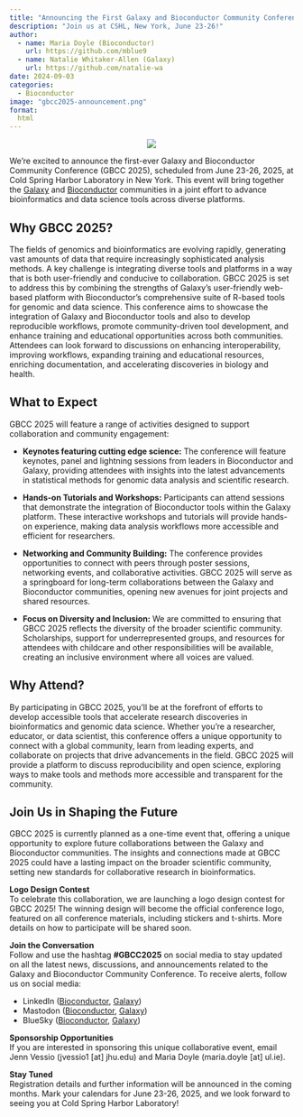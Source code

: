 ```yaml
---
title: "Announcing the First Galaxy and Bioconductor Community Conference (GBCC 2025)"
description: "Join us at CSHL, New York, June 23-26!"
author:
  - name: Maria Doyle (Bioconductor)
    url: https://github.com/mblue9
  - name: Natalie Whitaker-Allen (Galaxy)
    url: https://github.com/natalie-wa
date: 2024-09-03
categories:
  - Bioconductor
image: "gbcc2025-announcement.png"
format:
  html
---
```


::: {style="text-align: center;"}
![](gbcc2025-announcement.png)
:::

We’re excited to announce the first-ever Galaxy and Bioconductor Community Conference (GBCC 2025), scheduled from June 23-26, 2025, at Cold Spring Harbor Laboratory in New York. This event will bring together the [Galaxy]() and [Bioconductor](https://bioconductor.org/) communities in a joint effort to advance bioinformatics and data science tools across diverse platforms.


## Why GBCC 2025?

The fields of genomics and bioinformatics are evolving rapidly, generating vast amounts of data that require increasingly sophisticated analysis methods. A key challenge is integrating diverse tools and platforms in a way that is both user-friendly and conducive to collaboration. GBCC 2025 is set to address this by combining the strengths of Galaxy’s user-friendly web-based platform with Bioconductor’s comprehensive suite of R-based tools for genomic and data science.
This conference aims to showcase the integration of Galaxy and Bioconductor tools and also to develop reproducible workflows, promote community-driven tool development, and enhance training and educational opportunities across both communities. Attendees can look forward to discussions on enhancing interoperability, improving workflows, expanding training and educational resources, enriching documentation, and accelerating discoveries in biology and health.

## What to Expect

GBCC 2025 will feature a range of activities designed to support collaboration and community engagement:

- **Keynotes featuring cutting edge science:** The conference will feature keynotes, panel and lightning sessions from leaders in Bioconductor and Galaxy, providing attendees with insights into the latest advancements in statistical methods for genomic data analysis and scientific research. 

- **Hands-on Tutorials and Workshops:** Participants can attend sessions that demonstrate the integration of Bioconductor tools within the Galaxy platform. These interactive workshops and tutorials will provide hands-on experience, making data analysis workflows more accessible and efficient for researchers.

- **Networking and Community Building:** The conference provides opportunities to connect with peers through poster sessions, networking events, and collaborative activities. GBCC 2025 will serve as a springboard for long-term collaborations between the Galaxy and Bioconductor communities, opening new avenues for joint projects and shared resources.

- **Focus on Diversity and Inclusion:** We are committed to ensuring that GBCC 2025 reflects the diversity of the broader scientific community. Scholarships, support for underrepresented groups, and resources for attendees with childcare and other responsibilities will be available, creating an inclusive environment where all voices are valued.

## Why Attend?

By participating in GBCC 2025, you’ll be at the forefront of efforts to develop accessible tools that accelerate research discoveries in bioinformatics and genomic data science. Whether you’re a researcher, educator, or data scientist, this conference offers a unique opportunity to connect with a global community, learn from leading experts, and collaborate on projects that drive advancements in the field.
GBCC 2025 will provide a platform to discuss reproducibility and open science, exploring ways to make tools and methods more accessible and transparent for the community.

## Join Us in Shaping the Future

GBCC 2025 is currently planned as a one-time event that, offering a unique opportunity to explore future collaborations between the Galaxy and Bioconductor communities. The insights and connections made at GBCC 2025 could have a lasting impact on the broader scientific community, setting new standards for collaborative research in bioinformatics.

**Logo Design Contest**  
To celebrate this collaboration, we are launching a logo design contest for GBCC 2025! The winning design will become the official conference logo, featured on all conference materials, including stickers and t-shirts. More details on how to participate will be shared soon.

**Join the Conversation**  
Follow and use the hashtag **#GBCC2025** on social media to stay updated on all the latest news, discussions, and announcements related to the Galaxy and Bioconductor Community Conference. To receive alerts, follow us on social media:

- LinkedIn ([Bioconductor](https://www.linkedin.com/company/bioconductor/), [Galaxy](https://www.linkedin.com/company/galaxy-project/))
- Mastodon ([Bioconductor](https://genomic.social/@bioconductor), [Galaxy](https://mstdn.science/@galaxyproject))
- BlueSky ([Bioconductor](https://bsky.app/profile/bioconductor.bsky.social), [Galaxy](https://bsky.app/profile/galaxyproject.bsky.social))

**Sponsorship Opportunities**  
If you are interested in sponsoring this unique collaborative event, email Jenn Vessio (jvessio1 [at] jhu.edu) and Maria Doyle (maria.doyle [at] ul.ie). 

**Stay Tuned**  
Registration details and further information will be announced in the coming months. Mark your calendars for June 23-26, 2025, and we look forward to seeing you at Cold Spring Harbor Laboratory!
